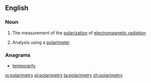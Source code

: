 ==English==

===Noun===
{{en-noun|-}}

# {{context|physics|lang=en}} The measurement of the [[polarization]] of [[electromagnetic radiation]]
# {{context|chemistry|lang=en}} Analysis using a [[polarimeter]]

===Anagrams===
* [[temporarily#English|temporarily]]

[[io:polarimetry]]
[[pl:polarimetry]]
[[ta:polarimetry]]
[[zh:polarimetry]]